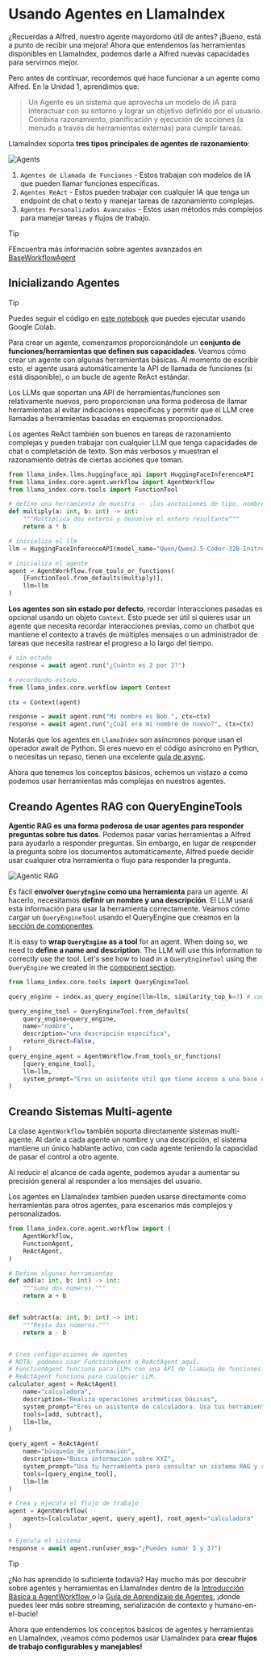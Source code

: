 # Usando Agentes en LlamaIndex

¿Recuerdas a Alfred, nuestro agente mayordomo útil de antes? ¡Bueno, está a punto de recibir una mejora! Ahora que entendemos las herramientas disponibles en LlamaIndex, podemos darle a Alfred nuevas capacidades para servirnos mejor.

Pero antes de continuar, recordemos qué hace funcionar a un agente como Alfred. En la Unidad 1, aprendimos que:

> Un Agente es un sistema que aprovecha un modelo de IA para interactuar con su entorno y lograr un objetivo definido por el usuario. Combina razonamiento, planificación y ejecución de acciones (a menudo a través de herramientas externas) para cumplir tareas.

LlamaIndex soporta **tres tipos principales de agentes de razonamiento**:

![Agents](https://huggingface.co/datasets/agents-course/course-images/resolve/main/en/unit2/llama-index/agents.png)
1. `Agentes de Llamada de Funciones` - Estos trabajan con modelos de IA que pueden llamar funciones específicas.
2. `Agentes ReAct` - Estos pueden trabajar con cualquier IA que tenga un endpoint de chat o texto y manejar tareas de razonamiento complejas.
3. `Agentes Personalizados Avanzados` - Estos usan métodos más complejos para manejar tareas y flujos de trabajo.

> [!TIP]
> FEncuentra más información sobre agentes avanzados en <a href="https://github.com/run-llama/llama_index/blob/main/llama-index-core/llama_index/core/agent/workflow/base_agent.py">BaseWorkflowAgent</a>

## Inicializando Agentes

> [!TIP]
> Puedes seguir el código en <a href="https://huggingface.co/agents-course/notebooks/blob/main/unit2/llama-index/agents.ipynb" target="_blank">este notebook</a> que puedes ejecutar usando Google Colab.

Para crear un agente, comenzamos proporcionándole un **conjunto de funciones/herramientas que definen sus capacidades**. Veamos cómo crear un agente con algunas herramientas básicas. Al momento de escribir esto, el agente usará automáticamente la API de llamada de funciones (si está disponible), o un bucle de agente ReAct estándar.

Los LLMs que soportan una API de herramientas/funciones son relativamente nuevos, pero proporcionan una forma poderosa de llamar herramientas al evitar indicaciones específicas y permitir que el LLM cree llamadas a herramientas basadas en esquemas proporcionados.

Los agentes ReAct también son buenos en tareas de razonamiento complejas y pueden trabajar con cualquier LLM que tenga capacidades de chat o completación de texto. Son más verbosos y muestran el razonamiento detrás de ciertas acciones que toman.

```python
from llama_index.llms.huggingface_api import HuggingFaceInferenceAPI
from llama_index.core.agent.workflow import AgentWorkflow
from llama_index.core.tools import FunctionTool

# define una herramienta de muestra -- ¡las anotaciones de tipo, nombres de funciones y docstrings están incluidos en los esquemas analizados!
def multiply(a: int, b: int) -> int:
    """Multiplica dos enteros y devuelve el entero resultante"""
    return a * b

# inicializa el llm
llm = HuggingFaceInferenceAPI(model_name="Qwen/Qwen2.5-Coder-32B-Instruct")

# inicializa el agente
agent = AgentWorkflow.from_tools_or_functions(
    [FunctionTool.from_defaults(multiply)],
    llm=llm
)
```

**Los agentes son sin estado por defecto**, recordar interacciones pasadas es opcional usando un objeto `Context`. Esto puede ser útil si quieres usar un agente que necesita recordar interacciones previas, como un chatbot que mantiene el contexto a través de múltiples mensajes o un administrador de tareas que necesita rastrear el progreso a lo largo del tiempo.

```python
# sin estado
response = await agent.run("¿Cuánto es 2 por 2?")

# recordando estado
from llama_index.core.workflow import Context

ctx = Context(agent)

response = await agent.run("Mi nombre es Bob.", ctx=ctx)
response = await agent.run("¿Cuál era mi nombre de nuevo?", ctx=ctx)
```

Notarás que los agentes en `LlamaIndex` son asíncronos porque usan el operador await de Python. Si eres nuevo en el código asíncrono en Python, o necesitas un repaso, tienen una excelente [guía de async](https://docs.llamaindex.ai/en/stable/getting_started/async_python/).

Ahora que tenemos los conceptos básicos, echemos un vistazo a como podemos usar herramientas más complejas en nuestros agentes.


## Creando Agentes RAG con QueryEngineTools

**Agentic RAG es una forma poderosa de usar agentes para responder preguntas sobre tus datos**. Podemos pasar varias herramientas a Alfred para ayudarlo a responder preguntas. Sin embargo, en lugar de responder la pregunta sobre los documentos automáticamente, Alfred puede decidir usar cualquier otra herramienta o flujo para responder la pregunta.

![Agentic RAG](https://huggingface.co/datasets/agents-course/course-images/resolve/main/en/unit2/llama-index/agentic-rag.png)

Es fácil **envolver `QueryEngine` como una herramienta** para un agente. 
Al hacerlo, necesitamos **definir un nombre y una descripción**. El LLM usará esta información para usar la herramienta correctamente.
Veamos cómo cargar un `QueryEngineTool` usando el QueryEngine que creamos en la [sección de componentes](02_components).

It is easy to **wrap `QueryEngine` as a tool** for an agent.
When doing so, we need to **define a name and description**. The LLM will use this information to correctly use the tool.
Let's see how to load in a `QueryEngineTool` using the `QueryEngine` we created in the [component section](02_components).

```python
from llama_index.core.tools import QueryEngineTool

query_engine = index.as_query_engine(llm=llm, similarity_top_k=3) # como se mostró en la sección anterior

query_engine_tool = QueryEngineTool.from_defaults(
    query_engine=query_engine,
    name="nombre",
    description="una descripción específica",
    return_direct=False,
)
query_engine_agent = AgentWorkflow.from_tools_or_functions(
    [query_engine_tool],
    llm=llm,
    system_prompt="Eres un asistente útil que tiene acceso a una base de datos que contiene descripciones de personas. "
)
```

## Creando Sistemas Multi-agente

La clase `AgentWorkflow` también soporta directamente sistemas multi-agente. Al darle a cada agente un nombre y una descripción, el sistema mantiene un único hablante activo, con cada agente teniendo la capacidad de pasar el control a otro agente.

Al reducir el alcance de cada agente, podemos ayudar a aumentar su precisión general al responder a los mensajes del usuario.

Los agentes en LlamaIndex también pueden usarse directamente como herramientas para otros agentes, para escenarios más complejos y personalizados.


```python
from llama_index.core.agent.workflow import (
    AgentWorkflow,
    FunctionAgent,
    ReActAgent,
)

# Define algunas herramientas
def add(a: int, b: int) -> int:
    """Suma dos números."""
    return a + b


def subtract(a: int, b: int) -> int:
    """Resta dos números."""
    return a - b


# Crea configuraciones de agentes
# NOTA: podemos usar FunctionAgent o ReActAgent aquí.
# FunctionAgent funciona para LLMs con una API de llamada de funciones.
# ReActAgent funciona para cualquier LLM.
calculator_agent = ReActAgent(
    name="calculadora",
    description="Realiza operaciones aritméticas básicas",
    system_prompt="Eres un asistente de calculadora. Usa tus herramientas para cualquier operación matemática.",
    tools=[add, subtract],
    llm=llm,
)

query_agent = ReActAgent(
    name="búsqueda_de_información",
    description="Busca información sobre XYZ",
    system_prompt="Usa tu herramienta para consultar un sistema RAG y responder información sobre XYZ",
    tools=[query_engine_tool],
    llm=llm
)

# Crea y ejecuta el flujo de trabajo
agent = AgentWorkflow(
    agents=[calculator_agent, query_agent], root_agent="calculadora"
)

# Ejecuta el sistema
response = await agent.run(user_msg="¿Puedes sumar 5 y 3?")
```

> [!TIP]
> ¿No has aprendido lo suficiente todavía? Hay mucho más por descubrir sobre agentes y herramientas en LlamaIndex dentro de la  <a href="https://docs.llamaindex.ai/en/stable/examples/agent/agent_workflow_basic/"> Introducción Básica a AgentWorkflow </a> o la <a href="https://docs.llamaindex.ai/en/stable/understanding/agent/">Guía de Aprendizaje de Agentes</a>, ¡donde puedes leer más sobre streaming, serialización de contexto y humano-en-el-bucle!

Ahora que entendemos los conceptos básicos de agentes y herramientas en LlamaIndex, ¡veamos cómo podemos usar LlamaIndex para **crear flujos de trabajo configurables y manejables!**
